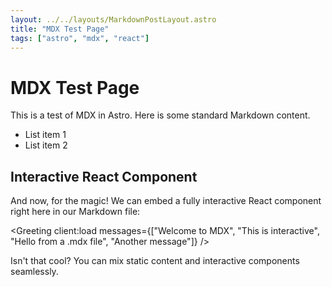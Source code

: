 ```yaml
---
layout: ../../layouts/MarkdownPostLayout.astro
title: "MDX Test Page"
tags: ["astro", "mdx", "react"]
---
```



# MDX Test Page

This is a test of MDX in Astro. Here is some standard Markdown content.

- List item 1
- List item 2

## Interactive React Component

And now, for the magic! We can embed a fully interactive React component right here in our Markdown file:

<Greeting
  client:load
  messages={["Welcome to MDX", "This is interactive", "Hello from a .mdx file", "Another message"]}
/>

Isn't that cool? You can mix static content and interactive components seamlessly.
